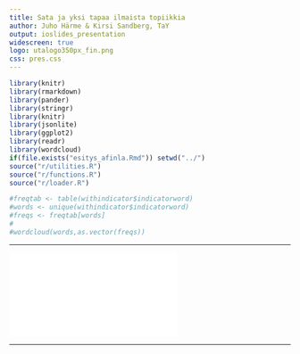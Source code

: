```yaml
---
title: Sata ja yksi tapaa ilmaista topiikkia
author: Juho Härme & Kirsi Sandberg, TaY
output: ioslides_presentation
widescreen: true
logo: utalogo350px_fin.png
css: pres.css
---
```



```r
library(knitr)
library(rmarkdown)
library(pander)
library(stringr)
library(knitr)
library(jsonlite)
library(ggplot2)
library(readr)
library(wordcloud)
if(file.exists("esitys_afinla.Rmd")) setwd("../")
source("r/utilities.R")
source("r/functions.R")
source("r/loader.R")

```

```r

#freqtab <- table(withindicator$indicatorword)
#words <- unique(withindicator$indicatorword)
#freqs <- freqtab[words]
#
#wordcloud(words,as.vector(freqs))

```


---

<embed type="image/svg+xml" src="tree1.svg" id="my-embed"/>

<script src="svg-pan-zoom.min.js"></script>
<script>
document.getElementById('my-embed').addEventListener('load', function(){
  // Will get called after embed element was loaded
  svgPanZoom(document.getElementById('my-embed')); 
})
</script>


---

<script>

//var ts = document.querySelector(".title-slide");
//var wc = document.querySelector("#wc");
//wc.style.marginBottom="9em";
//ts.appendChild(wc);

</script>

